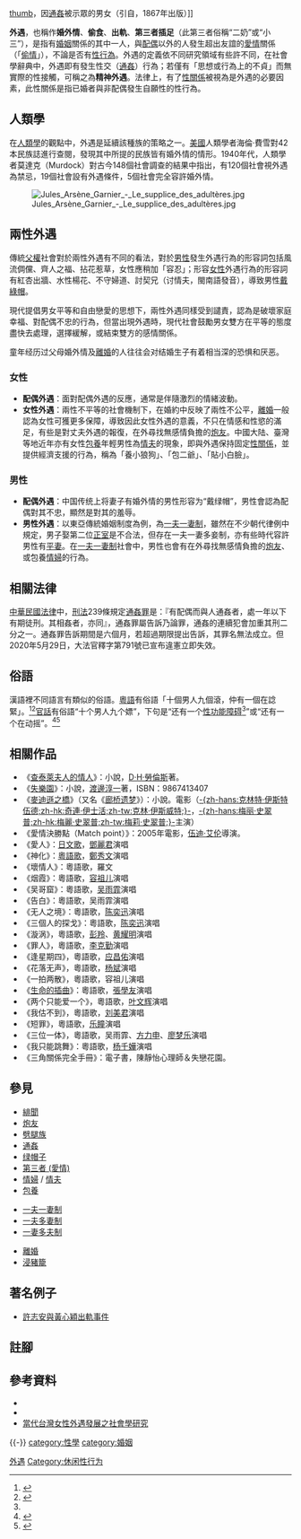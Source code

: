 {{Distinguish|緋聞|性醜聞|脫軌}}
{{redirect2|偷情|2003年的美國電影|偷情 (電影)}}
{{Multiple issues|

{{Disputed|time=2020-04-28T11:59:55+00:00}}
{{Original research|time=2020-04-28T11:59:55+00:00}}
}}
{{noteTA
|1=zh-hans:伍迪·艾伦;zh-hk:活地·亞倫;zh-tw:伍迪·艾倫;
}}

{{親近關係}}
[[image:Man_and_woman_undergoing_public_exposure_for_adultery_in_Japan-J._M._W._Silver.jpg|thumb]]，因[[通姦|通姦]]被示眾的男女（引自{{lang|ja|《日本の礼儀と習慣のスケッチ》}}，1867年出版）]]

'''外遇'''，也稱作'''婚外情'''、'''偷食'''、'''出軌'''、'''第三者插足'''（此第三者俗稱“二奶”或“小三”），是指有[[婚姻|婚姻]]關係的其中一人，與[[配偶|配偶]]以外的人發生超出友誼的[[愛情|愛情]]關係（「[[偷情|偷情]]」），不論是否有[[人类性行为|性行為]]。外遇的定義依不同研究領域有些許不同，在社會學辭典中，外遇即有發生性交（[[通姦|通姦]]）行為；若僅有「思想或行為上的不貞」而無實際的性接觸，可稱之為'''精神外遇'''。法律上，有了[[性關係|性關係]]被視為是外遇的必要因素，此性關係是指已婚者與非配偶發生自願性的性行為。

==人類學==
在[[人類學|人類學]]的觀點中，外遇是延續該種族的策略之一。[[美國|美國]]人類學者海倫·費雪對42本民族誌進行查閱，發現其中所提的民族皆有婚外情的情形。1940年代，人類學者莫達克（Murdock）對古今148個社會調查的結果中指出，有120個社會視外遇為禁忌，19個社會設有外遇條件，5個社會完全容許婚外情。

[[Image:Jules_Arsène_Garnier_-_Le_supplice_des_adultères.jpg|thumb]]

==兩性外遇==
傳統[[父權|父權]]社會對於兩性外遇有不同的看法，對於[[男性|男性]]發生外遇行為的形容詞包括風流倜儻、齊人之福、拈花惹草，女性應稍加「容忍」；形容[[女性|女性]]外遇行為的形容詞有紅杏出牆、水性楊花、不守婦道、討契兄（讨情夫，閩南語發音），導致男性[[戴綠帽|戴綠帽]]。

現代提倡男女平等和自由戀愛的思想下，兩性外遇同樣受到譴責，認為是破壞家庭幸福、對配偶不忠的行為，但當出現外遇時，現代社會鼓勵男女雙方在平等的態度盡快去處理，選擇緩解，或結束雙方的感情關係。

童年经历过父母婚外情及[[離婚|離婚]]的人往往会对结婚生子有着相当深的恐惧和厌恶。   

===女性===
*'''配偶外遇'''：面對配偶外遇的反應，通常是伴隨激烈的情緒波動。
*'''女性外遇'''：兩性不平等的社會機制下，在婚約中反映了兩性不公平，[[離婚|離婚]]一般認為女性可獲更多保障，導致因此女性外遇的意義，不只在情感和性慾的滿足，有些是對丈夫外遇的報復，在外尋找無感情負擔的[[炮友|炮友]]。中國大陆、臺灣等地近年亦有女性[[包養|包養]]年輕男性為[[情夫|情夫]]的現象，即與外遇保持固定[[性關係|性關係]]，並提供經濟支援的行為，稱為「養小狼狗」、「包二爺」、「貼小白臉」。

===男性===
*'''配偶外遇'''：中国传统上将妻子有婚外情的男性形容为“戴绿帽”，男性會認為配偶對其不忠，顯然是對其的羞辱。
*'''男性外遇'''：以東亞傳統婚姻制度為例，為[[一夫一妻制|一夫一妻制]]，雖然在不少朝代律例中規定，男子娶第二位[[正室|正室]]是不合法，但存在一夫一妻多妾制，亦有些時代容許男性有[[平妻|平妻]]。在[[一夫一妻制|一夫一妻制]]社會中，男性也會有在外尋找無感情負擔的[[炮友|炮友]]、或包養[[情婦|情婦]]的行為。

==相關法律==
[[中華民國法律|中華民國法律]]中，[[刑法|刑法]]239條規定[[通姦罪|通姦罪]]是：『有配偶而與人通姦者，處一年以下有期徒刑。其相姦者，亦同』，通姦罪屬告訴乃論罪，通姦的連續犯會加重其刑二分之一。通姦罪告訴期間是六個月，若超過期限提出告訴，其罪名無法成立。但2020年5月29日，大法官釋字第791號已宣布違憲立即失效。
==俗語==

漢語裡不同語言有類似的俗語。[[粵語|粵語]]有俗語「十個男人九個滾，仲有一個在諗緊」。<ref>{{cite news|title=十個男人九個滾 仲有一個……|newspaper=[[am730|am730]]|date=2011-05-26|last=彭晴|url=https://www.am730.com.hk/column/新聞/十個男人九個滾--仲有一個……-20664|archiveurl=https://web.archive.org/web/20210804171720/https://www.am730.com.hk/column/%E6%96%B0%E8%81%9E/%E5%8D%81%E5%80%8B%E7%94%B7%E4%BA%BA%E4%B9%9D%E5%80%8B%E6%BB%BE--%E4%BB%B2%E6%9C%89%E4%B8%80%E5%80%8B%E2%80%A6%E2%80%A6-20664|archivedate=2021-08-04|accessdate=2021-08-31|dead-url=no}}</ref><ref>{{cite news|title=瑚說百道：十個男人|newspaper=[[香港東方日報|香港東方日報]]|date=2011-05-05|last=梁佩瑚|url=https://orientaldaily.on.cc/cnt/lifestyle/20110505/00378_001.html|archiveurl=https://web.archive.org/web/20210804171834/https://orientaldaily.on.cc/cnt/lifestyle/20110505/00378_001.html|archivedate=2021-08-04|accessdate=2021-08-04|dead-url=no}}</ref>[[官話|官話]]有俗語“十个男人九个嫖”，下句是“还有一个[[性功能障碍|性功能障碍]]<ref name="a1"/>”或“还有一个在动摇”。<ref name="a1">{{Cite web |url=http://dy.163.com/v2/article/detail/D7VK2QM10529AOPG.html |title=十个男人九个嫖，还有一个性功能障碍？ |accessdate=2019-12-14 |author= |date=2018-01-12 |work= |publisher=网易 |language=Zh-hans |archive-date=2019-12-14 |archive-url=https://web.archive.org/web/20191214115329/http://dy.163.com/v2/article/detail/D7VK2QM10529AOPG.html |dead-url=no }}</ref><ref>{{Cite web |url=https://tw.news.yahoo.com/%E7%9C%8B%E6%B8%85-10%E7%94%B79%E5%AB%96-%E6%AC%B2%E8%BC%95%E7%94%9F-%E6%AF%8D%E5%93%AD%E5%8B%B8%E5%A5%B9%E5%86%B7%E5%9B%9E-%E7%82%BA%E4%BD%95%E7%94%9F%E4%B8%8B%E6%88%91-002034909.html |title=看清「10男9嫖」欲輕生 母哭勸她冷回：為何生下我 |accessdate=2019-12-14 |author=賴俊佑 |date=2019-04-22 |work= |publisher=TVBS新聞網 |language=Zh-hant |archive-date=2019-12-14 |archive-url=https://web.archive.org/web/20191214115343/https://tw.news.yahoo.com/%E7%9C%8B%E6%B8%85-10%E7%94%B79%E5%AB%96-%E6%AC%B2%E8%BC%95%E7%94%9F-%E6%AF%8D%E5%93%AD%E5%8B%B8%E5%A5%B9%E5%86%B7%E5%9B%9E-%E7%82%BA%E4%BD%95%E7%94%9F%E4%B8%8B%E6%88%91-002034909.html |dead-url=no }}</ref>

==相關作品==
{{main|Category:外遇題材作品}}
*《[[查泰萊夫人的情人|查泰萊夫人的情人]]》：小說，[[D·H·勞倫斯|D·H·勞倫斯]]著。
*《[[失樂園_(小說)|失樂園]]》：小說，[[渡邊淳一|渡邊淳一]]著，ISBN：9867413407
*《[[麥迪遜之橋|麥迪遜之橋]]》（又名《[[廊桥遗梦|廊桥遗梦]]》）：小說。電影（[[克林·伊斯威特|-{zh-hans:克林特·伊斯特伍德;zh-hk:奇連·伊士活;zh-tw:克林·伊斯威特;}-]]，[[梅莉·史翠普|-{zh-hans:梅丽·史翠普;zh-hk:梅麗·史翠普;zh-tw:梅莉·史翠普;}-]]主演）
*《愛情決勝點（Match point）》：2005年電影，[[伍迪·艾倫|伍迪·艾伦]]導演。
*《愛人》：[[日本流行音樂|日文歌]]，[[鄧麗君|鄧麗君]]演唱
*《神化》：[[粵語流行音樂|粵語歌]]，[[鄭秀文|鄭秀文]]演唱
*《壞情人》：粵語歌，羅文
*《烟霞》：粵語歌，[[容祖儿|容祖儿]]演唱
*《吴哥窟》：粵語歌，[[吴雨霏|吴雨霏]]演唱
*《告白》：粵語歌，吴雨霏演唱
*《无人之境》：粵語歌，[[陈奕迅|陈奕迅]]演唱
*《三個人的探戈》：粵語歌，[[陈奕迅|陈奕迅]]演唱
*《漩涡》，粵語歌，[[彭羚|彭羚]]、[[黄耀明|黄耀明]]演唱
*《罪人》，粵語歌，[[李克勤|李克勤]]演唱
*《逢星期四》，粵語歌，[[应昌佑|应昌佑]]演唱
*《花落无声》，粵語歌，[[杨斌|杨斌]]演唱
*《一拍两散》，粵語歌，容祖儿演唱
*《[[生命的插曲|生命的插曲]]》：粵語歌，[[張學友|張學友]]演唱
*《两个只能爱一个》，粵語歌，[[叶文辉|叶文辉]]演唱
*《我估不到》，粵語歌，[[刘美君|刘美君]]演唱
*《短罪》，粵語歌，[[乐瞳|乐瞳]]演唱
*《三位一体》，粵語歌，吴雨霏、[[方力申|方力申]]、[[廖梦乐|廖梦乐]]演唱
*《我只能跳舞》：粵語歌，[[杨千嬅|杨千嬅]]演唱
*《三角關係完全手冊》：電子書，陳靜怡心理師＆失戀花園。

==參見==
*[[緋聞|緋聞]]
*[[炮友|炮友]]
*[[劈腿族|劈腿族]]
*[[通姦|通姦]]
*[[绿帽子|绿帽子]]
*[[第三者_(愛情)|第三者 (愛情)]]
*[[情婦|情婦]] / [[情夫|情夫]]
*[[包養|包養]]
<!--婚姻制-->
*[[一夫一妻制|一夫一妻制]]
*[[一夫多妻制|一夫多妻制]]
*[[一妻多夫制|一妻多夫制]]
<!--關係-->
*[[離婚|離婚]]
*[[浸豬籠|浸豬籠]]

==著名例子==
*[[許志安與黃心穎出軌事件|許志安與黃心穎出軌事件]]

==註腳==
{{Reflist|2}}

==參考資料==
<!--{{commonscat|Adultery}}-->
{{Sister project links}}
{{refbegin}}
*{{Cite book zh | title = 當代台灣女性外遇發展之社會學研究 | author = 謝淑萍 | date = 2003年}}
*{{Cite book zh | title = 妻子面對丈夫外遇後的心理歷程之研究 | author = 謝孟潔 | date = 2002年}}
*[https://web.archive.org/web/20070927044712/http://192.192.148.77/ETD-db/ETD-search/getfile?URN=etd-1208104-155655-246&filename=etd-1208104-155655-246.pdf 當代台灣女性外遇發展之社會學研究]
{{refend}}
{{-}}
{{性}}
[[category:性學|category:性學]]
[[category:婚姻|category:婚姻]]
[[Category:外遇|]]
[[Category:休闲性行为|Category:休闲性行为]]